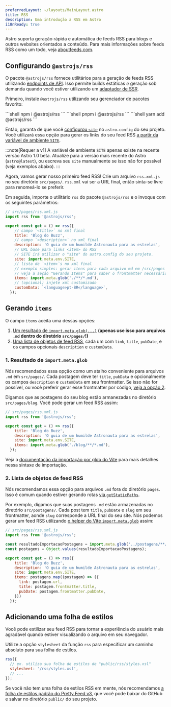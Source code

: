 ```yaml
---
preferredLayout: ~/layouts/MainLayout.astro
title: RSS
description: Uma introdução a RSS em Astro
i18nReady: true
---
```



Astro suporta geração rápida e automática de feeds RSS para blogs e outros websites orientados a conteúdo. Para mais informações sobre feeds RSS como um todo, veja [aboutfeeds.com](https://aboutfeeds.com/).

## Configurando `@astrojs/rss`

O pacote `@astrojs/rss` fornece utilitários para a geração de feeds RSS utilizando [endpoints de API](/pt-br/core-concepts/endpoints/#endpoints-de-arquivos-estáticos). Isso permite builds estáticas *e* geração sob demanda quando você estiver utilizando um [adaptador de SSR](/pt-br/guides/server-side-rendering/#habilitando-o-ssr-em-seu-projeto).

Primeiro, instale `@astrojs/rss` utilizando seu gerenciador de pacotes favorito:

<PackageManagerTabs>
  <Fragment slot="npm">
  ```shell
  npm i @astrojs/rss
  ```
  </Fragment>
  <Fragment slot="pnpm">
  ```shell
  pnpm i @astrojs/rss
  ```
  </Fragment>
  <Fragment slot="yarn">
  ```shell
  yarn add @astrojs/rss
  ```
  </Fragment>
</PackageManagerTabs>

Então, garanta de que você [configurou `site`](/pt-br/reference/configuration-reference/#site) no `astro.config` do seu projeto. Você utilizará essa opção para gerar os links do seu feed RSS [a partir da variável de ambiente `SITE`](/pt-br/guides/environment-variables/#variáveis-de-ambiente-padrões).

:::note[Requer a v1]
A variável de ambiente `SITE` apenas existe na recente versão Astro 1.0 beta. Atualize para a versão mais recente do Astro (`astro@latest`), ou escreva seu `site` manualmente se isso não for possível (veja exemplos abaixo).
:::

Agora, vamos gerar nosso primeiro feed RSS! Crie um arquivo `rss.xml.js` no seu diretório `src/pages/`. `rss.xml` vai ser a URL final, então sinta-se livre para renomeá-lo se preferir.

Em seguida, importe o utilitário `rss` do pacote `@astrojs/rss` e o invoque com os seguintes parâmetros:

```js
// src/pages/rss.xml.js
import rss from '@astrojs/rss';

export const get = () => rss({
    // campo `<title>` no xml final
    title: 'Blog do Buzz',
    // campo `<description>` no xml final
    description: 'O guia de um humilde Astronauta para as estrelas',
    // URL base para links <item> do RSS
    // SITE irá utilizar o "site" do astro.config do seu projeto.
    site: import.meta.env.SITE,
    // lista de `<item>`s no xml final
    // exemplo simples: gerar itens para cada arquivo md em /src/pages
    // veja a seção "Gerando Items" para saber o frontmatter necessário e casos de uso mais avançados
    items: import.meta.glob('./**/*.md'),
    // (opcional) injete xml customizado
    customData: `<language>pt-BR</language>`,
  });
```

## Gerando `items`

O campo `items` aceita uma dessas opções:
1. [Um resultado de `import.meta.glob(...)`](#1-resultado-de-importmetaglob) **(apenas use isso para arquivos `.md` dentro do diretório `src/pages/`!)**
2. [Uma lista de objetos de feed RSS](#2-lista-de-objetos-de-feed-rss), cada um com `link`, `title`, `pubDate`, e os campos opcionais `description` e `customData`.

### 1. Resultado de `import.meta.glob`

Nós recomendados essa opção como um atalho conveniente para arquivos `.md` em `src/pages/`. Cada postagem deve ter `title`, `pubData` e opcionalmente os campos `description` e `customData` em seu frontmatter. Se isso não for possível, ou você preferir gerar esse frontmatter por código, [veja a opção 2](#2-lista-de-objetos-de-feed-rss).

Digamos que as postagens do seu blog estão armanezadas no diretório `src/pages/blog`. Você pode gerar um feed RSS assim:

```js
// src/pages/rss.xml.js
import rss from '@astrojs/rss';

export const get = () => rss({
    title: 'Blog do Buzz',
    description: 'O guia de um humilde Astronauta para as estrelas',
    site: import.meta.env.SITE,
    items: import.meta.glob('./blog/**/*.md'),
  });
```

Veja a [documentação da importação por glob do Vite](https://vitejs.dev/guide/features.html#glob-import) para mais detalhes nessa sintaxe de importação.

### 2. Lista de objetos de feed RSS

Nós recomendamos essa opção para arquivos `.md` fora do diretório `pages`. Isso é comum quando estiver gerando rotas [via `getStaticPaths`](/pt-br/reference/api-reference/#getstaticpaths).

Por exemplo, digamos que suas postagens `.md` estão armazenadas no diretório `src/postagens/`. Cada post tem `title`, `pubDate` e `slug` em seu frontmatter, aonde `slug` corresponde a URL final do seu site. Nós podemos gerar um feed RSS utilizando [o helper do Vite `import.meta.glob`](https://vitejs.dev/guide/features.html#glob-import) assim:

```js
// src/pages/rss.xml.js
import rss from '@astrojs/rss';

const resultadoImportacaoPostagens = import.meta.glob('../postagens/**/*.md', { eager: true });
const postagens = Object.values(resultadoImportacaoPostagens);

export const get = () => rss({
    title: 'Blog do Buzz',
    description: 'O guia de um humilde Astronauta para as estrelas',
    site: import.meta.env.SITE,
    items: postagens.map((postagem) => ({
      link: postagem.url,
      title: postagem.frontmatter.title,
      pubDate: postagem.frontmatter.pubDate,
    }))
  });
```

## Adicionando uma folha de estilos

Você pode estilizar seu feed RSS para tornar a experiência do usuário mais agradável quando estiver visualizando o arquivo em seu navegador.

Utilize a opção `stylesheet` da função `rss` para especificar um caminho absoluto para sua folha de estilos.

```js
rss({
  // ex. utiliza sua folha de estilos de "public/rss/styles.xsl"
  stylesheet: '/rss/styles.xsl',
  // ...
});
```

Se você não tem uma folha de estilos RSS em mente, nós recomendamos [a folha de estilos padrão do Pretty Feed v3](https://github.com/genmon/aboutfeeds/blob/main/tools/pretty-feed-v3.xsl), que você pode baixar do GitHub e salvar no diretório `public/` do seu projeto.

